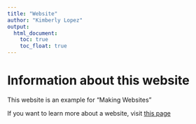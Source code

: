 ```yaml
---
title: "Website"
author: "Kimberly Lopez"
output: 
  html_document:
    toc: true
    toc_float: true
---
```


# Information about this website

This website is an example for "Making Websites"


If you want to learn more about a website, visit [this page](about.html)